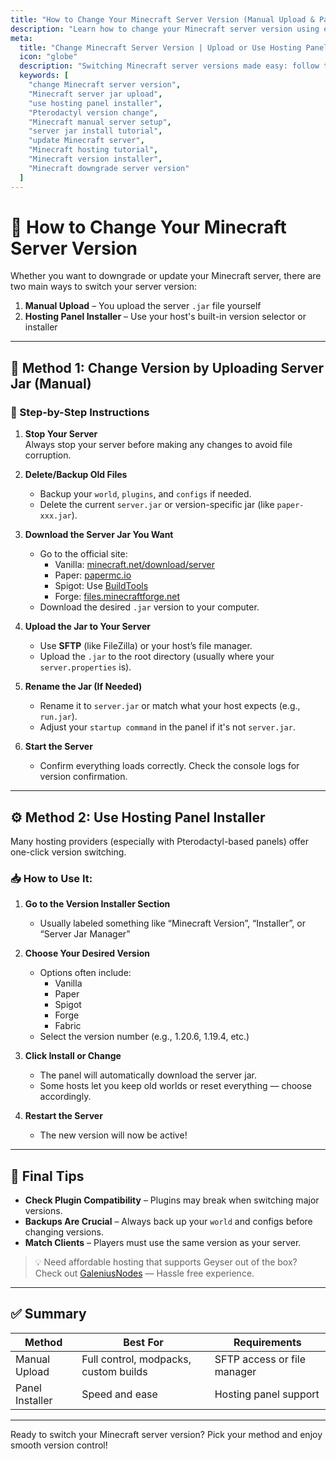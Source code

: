 ```yaml
---
title: "How to Change Your Minecraft Server Version (Manual Upload & Panel Installer)"
description: "Learn how to change your Minecraft server version using either a manual server jar upload or a one-click installer from your hosting panel. Compatible with most hosting providers and panels like Pterodactyl."
meta:
  title: "Change Minecraft Server Version | Upload or Use Hosting Panel Installer"
  icon: "globe"
  description: "Switching Minecraft server versions made easy: follow this tutorial to upload your own server jar or use a built-in installer on your hosting panel like Pterodactyl."
  keywords: [
    "change Minecraft server version",
    "Minecraft server jar upload",
    "use hosting panel installer",
    "Pterodactyl version change",
    "Minecraft manual server setup",
    "server jar install tutorial",
    "update Minecraft server",
    "Minecraft hosting tutorial",
    "Minecraft version installer",
    "Minecraft downgrade server version"
  ]
---
```


# 🧭 How to Change Your Minecraft Server Version

Whether you want to downgrade or update your Minecraft server, there are two main ways to switch your server version:

1. **Manual Upload** – You upload the server `.jar` file yourself  
2. **Hosting Panel Installer** – Use your host's built-in version selector or installer

---

## 📂 Method 1: Change Version by Uploading Server Jar (Manual)

### 🔧 Step-by-Step Instructions

1. **Stop Your Server**  
   Always stop your server before making any changes to avoid file corruption.

2. **Delete/Backup Old Files**  
   - Backup your `world`, `plugins`, and `configs` if needed.
   - Delete the current `server.jar` or version-specific jar (like `paper-xxx.jar`).

3. **Download the Server Jar You Want**
   - Go to the official site:
     - Vanilla: [minecraft.net/download/server](https://www.minecraft.net/en-us/download/server)
     - Paper: [papermc.io](https://papermc.io/)
     - Spigot: Use [BuildTools](https://www.spigotmc.org/wiki/buildtools/)
     - Forge: [files.minecraftforge.net](https://files.minecraftforge.net/)
   - Download the desired `.jar` version to your computer.

4. **Upload the Jar to Your Server**
   - Use **SFTP** (like FileZilla) or your host’s file manager.
   - Upload the `.jar` to the root directory (usually where your `server.properties` is).

5. **Rename the Jar (If Needed)**
   - Rename it to `server.jar` or match what your host expects (e.g., `run.jar`).
   - Adjust your `startup command` in the panel if it's not `server.jar`.

6. **Start the Server**
   - Confirm everything loads correctly. Check the console logs for version confirmation.

---

## ⚙️ Method 2: Use Hosting Panel Installer

Many hosting providers (especially with Pterodactyl-based panels) offer one-click version switching.

### 📥 How to Use It:

1. **Go to the Version Installer Section**
   - Usually labeled something like “Minecraft Version”, “Installer”, or “Server Jar Manager”

2. **Choose Your Desired Version**
   - Options often include:
     - Vanilla
     - Paper
     - Spigot
     - Forge
     - Fabric
   - Select the version number (e.g., 1.20.6, 1.19.4, etc.)

3. **Click Install or Change**
   - The panel will automatically download the server jar.
   - Some hosts let you keep old worlds or reset everything — choose accordingly.

4. **Restart the Server**
   - The new version will now be active!

---

## 🧠 Final Tips

- **Check Plugin Compatibility** – Plugins may break when switching major versions.
- **Backups Are Crucial** – Always back up your `world` and configs before changing versions.
- **Match Clients** – Players must use the same version as your server.
> 💡 Need affordable hosting that supports Geyser out of the box? Check out [GaleniusNodes](https://galeniusnodes.com) — Hassle free experience.


---

## ✅ Summary

| Method             | Best For                              | Requirements              |
|--------------------|----------------------------------------|----------------------------|
| Manual Upload       | Full control, modpacks, custom builds | SFTP access or file manager |
| Panel Installer     | Speed and ease                        | Hosting panel support     |

---

Ready to switch your Minecraft server version? Pick your method and enjoy smooth version control!
